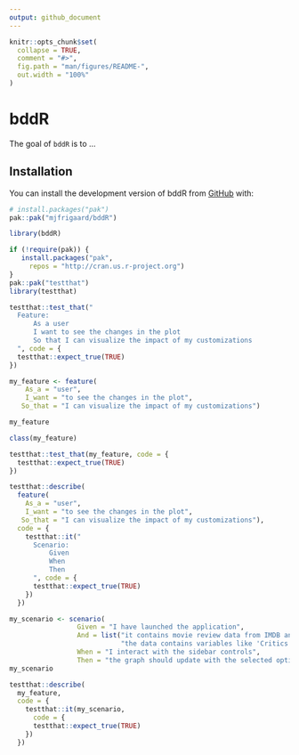 ```yaml
---
output: github_document
---
```


<!-- README.md is generated from README.Rmd. Please edit that file -->

```r
knitr::opts_chunk$set(
  collapse = TRUE,
  comment = "#>",
  fig.path = "man/figures/README-",
  out.width = "100%"
)
```

# bddR

<!-- badges: start -->
<!-- badges: end -->

The goal of `bddR` is to ...

## Installation

You can install the development version of bddR from [GitHub](https://github.com/) with:

``` r
# install.packages("pak")
pak::pak("mjfrigaard/bddR")
```

```r
library(bddR)
```


```r
if (!require(pak)) {
   install.packages("pak", 
     repos = "http://cran.us.r-project.org")
}
pak::pak("testthat")
library(testthat)
```

```r
testthat::test_that("
  Feature:
	  As a user
	  I want to see the changes in the plot
	  So that I can visualize the impact of my customizations
  ", code = {
  testthat::expect_true(TRUE)
})
```

```r
my_feature <- feature(
    As_a = "user",
    I_want = "to see the changes in the plot", 
   So_that = "I can visualize the impact of my customizations")
```

```r
my_feature
```

```r
class(my_feature)
```

```r
testthat::test_that(my_feature, code = {
  testthat::expect_true(TRUE)
})
```

```r
testthat::describe(
  feature(
    As_a = "user",
    I_want = "to see the changes in the plot", 
   So_that = "I can visualize the impact of my customizations"), 
  code = {
    testthat::it("
      Scenario: 
          Given 
          When 
          Then 
      ", code = {
      testthat::expect_true(TRUE)
    })
  })
```

```r
my_scenario <- scenario(
                 Given = "I have launched the application",
                 And = list("it contains movie review data from IMDB and Rotten Tomatoes",
                            "the data contains variables like 'Critics Score' and 'MPAA'"),
                 When = "I interact with the sidebar controls",
                 Then = "the graph should update with the selected options")
my_scenario
```


```r
testthat::describe(
  my_feature, 
  code = {
    testthat::it(my_scenario, 
      code = {
      testthat::expect_true(TRUE)
    })
  })
```

